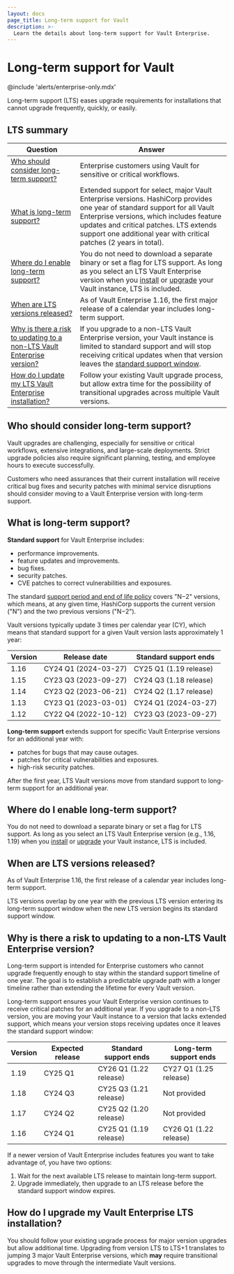 ```yaml
---
layout: docs
page_title: Long-term support for Vault
description: >-
  Learn the details about long-term support for Vault Enterprise.
---
```


# Long-term support for Vault

@include 'alerts/enterprise-only.mdx'

Long-term support (LTS) eases upgrade requirements for installations that cannot
upgrade frequently, quickly, or easily.

## LTS summary

<table>

  <thead>
    <tr>
      <th style={{width:'30%', verticalAlign:'middle'}}>Question</th>
      <th style={{verticalAlign: 'middle'}}>Answer</th>
    </tr>
  </thead>
  <tbody>
  <tr>
    <td style={{verticalAlign: 'middle'}}>
      <a href="#who">Who should consider long-term support?</a>
    </td>
    <td style={{verticalAlign: 'middle'}}>
      Enterprise customers using Vault for sensitive or critical workflows.
    </td>
  </tr>
  <tr>
    <td style={{verticalAlign: 'middle'}}>
      <a href="#what">What is long-term support?</a>
    </td>
    <td style={{verticalAlign: 'middle'}}>
      Extended support for select, major Vault Enterprise versions. HashiCorp
      provides one year of standard support for all Vault Enterprise versions,
      which includes feature updates and critical patches. LTS extends support
      one additional year with critical patches (2 years in total).
    </td>
  </tr>
  <tr>
    <td style={{verticalAlign: 'middle'}}>
      <a href="#where">Where do I enable long-term support?</a>
    </td>
    <td style={{verticalAlign: 'middle'}}>
      You do not need to download a separate binary or set a flag for LTS
      support. As long as you select an LTS Vault Enterprise version when
      you <a href="/vault/install">install</a> or <a href="/vault/docs/upgrading">upgrade</a> your
      Vault instance, LTS is included.
    </td>
  </tr>
  <tr>
    <td style={{verticalAlign: 'middle'}}>
      <a href="#when">When are LTS versions released?</a>
    </td>
    <td style={{verticalAlign: 'middle'}}>
      As of Vault Enterprise 1.16, the first major release of a calendar year includes
      long-term support.
    </td>
  </tr>
  <tr>
    <td style={{verticalAlign: 'middle'}}>
      <a href="#why">Why is there a risk to updating to a non-LTS Vault Enterprise version?</a>
    </td>
    <td style={{verticalAlign: 'middle'}}>
      If you upgrade to a non-LTS Vault Enterprise version, your Vault instance
      is limited to standard support and will stop receiving critical updates
      when that version leaves
      the <a href="https://go.hashi.co/vault-support-policy">standard support window</a>.
    </td>
  </tr>
  <tr>
    <td style={{verticalAlign: 'middle'}}>
      <a href="#how">How do I update my LTS Vault Enterprise installation?</a>
    </td>
    <td style={{verticalAlign: 'middle'}}>
      Follow your existing Vault upgrade process, but allow extra time for the
      possibility of transitional upgrades across multiple Vault versions.
    </td>
  </tr>
</tbody>
</table>

<a id="who" />

## Who should consider long-term support?

Vault upgrades are challenging, especially for sensitive or critical workflows,
extensive integrations, and large-scale deployments. Strict upgrade policies
also require significant planning, testing, and employee hours to execute
successfully. 

Customers who need assurances that their current installation will receive
critical bug fixes and security patches with minimal service disruptions should
consider moving to a Vault Enterprise version with long-term support.

<a id="what" />

## What is long-term support?

**Standard support** for Vault Enterprise includes:

- performance improvements.
- feature updates and improvements.
- bug fixes.
- security patches.
- CVE patches to correct vulnerabilities and exposures.

The standard
[support period and end of life policy](https://go.hashi.co/vault-support-policy)
covers "N&minus;2" versions, which means, at any given time, HashiCorp supports
the current version ("N") and the two previous versions ("N&minus;2").

Vault versions typically update 3 times per calendar year (CY), which means that
standard support for a given Vault version lasts approximately 1 year:

Version | Release date         | Standard support ends
------- | -------------------- | ----------------------
1.16    | CY24 Q1 (2024-03-27) | CY25 Q1 (1.19 release) 
1.15    | CY23 Q3 (2023-09-27) | CY24 Q3 (1.18 release) 
1.14    | CY23 Q2 (2023-06-21) | CY24 Q2 (1.17 release) 
1.13    | CY23 Q1 (2023-03-01) | CY24 Q1 (2024-03-27) 
1.12    | CY22 Q4 (2022-10-12) | CY23 Q3 (2023-09-27) 

**Long-term support** extends support for specific Vault Enterprise versions for
an additional year with:

- patches for bugs that may cause outages.
- patches for critical vulnerabilities and exposures.
- high-risk security patches.

After the first year, LTS Vault versions move from standard support to long-term
support for an additional year.

<a id="where" />

## Where do I enable long-term support?

You do not need to download a separate binary or set a flag for LTS support. As
long as you select an LTS Vault Enterprise version (e.g., 1.16, 1.19) when you
[install](/vault/install) or [upgrade](/vault/docs/upgrading) your Vault
instance, LTS is included.

<a id="when" />

## When are LTS versions released?

As of Vault Enterprise 1.16, the first release of a calendar year includes
long-term support.

LTS versions overlap by one year with the previous LTS version entering its
long-term support window when the new LTS version begins its standard support
window.

<a id="why" />

## Why is there a risk to updating to a non-LTS Vault Enterprise version?

Long-term support is intended for Enterprise customers who cannot upgrade
frequently enough to stay within the standard support timeline of one year. The
goal is to establish a predictable upgrade path with a longer timeline rather
than extending the lifetime for every Vault version.

Long-term support ensures your Vault Enterprise version continues to receive
critical patches for an additional year. If you upgrade to a non-LTS version,
you are moving your Vault instance to a version that lacks extended support,
which means your version stops receiving updates once it leaves the standard
support window:

Version | Expected release | Standard support ends  | Long-term support ends
------- | ---------------- | ---------------------- | ---------------------
1.19    | CY25 Q1          | CY26 Q1 (1.22 release) | CY27 Q1 (1.25 release)
1.18    | CY24 Q3          | CY25 Q3 (1.21 release) | Not provided
1.17    | CY24 Q2          | CY25 Q2 (1.20 release) | Not provided
1.16    | CY24 Q1          | CY25 Q1 (1.19 release) | CY26 Q1 (1.22 release) 

If a newer version of Vault Enterprise includes features you want to take
advantage of, you have two options:

1. Wait for the next available LTS release to maintain long-term support.
1. Upgrade immediately, then upgrade to an LTS release before the standard
   support window expires.

<a id="how" />

## How do I upgrade my Vault Enterprise LTS installation?

You should follow your existing upgrade process for major version upgrades but
allow additional time. Upgrading from version LTS to LTS+1 translates to jumping
3 major Vault Enterprise versions, which **may** require transitional upgrades
to move through the intermediate Vault versions.